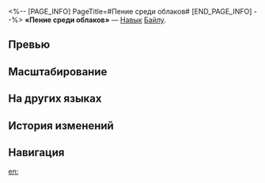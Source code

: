 <%-- [PAGE_INFO]
PageTitle=#Пение среди облаков#
[END_PAGE_INFO] --%>
{{Навык Инфобокс
|Название         = Пение среди облаков
|Изображение      = Навык Пение среди облаков.png
|Персонаж         = Байлу
|Тип              = Навык
|Тэг              = Восстановление
|УронСтойк        = 
|ЭнергияГен       = 30
|Энергия          = 
|Длительность     = 
|Описание         = Восстанавливает выбранному союзнику НР, равное {{Цвет|Выделенный|7,8%—12,5%}} от макс. НР Байлу плюс {{Цвет|Выделенный|78—347,1}} НР. Затем Байлу исцеляет случайных союзников 2 раза. Эффективность каждого последующего исцеления понижается на 15%.
|Свойство1        = 
|Масштабирование1 = 
}}
'''«Пение среди облаков»''' — [[Навык]] [[Байлу]].

==Превью==
{{Превью
|Файл = Пение среди облаков Превью
}}

==Масштабирование==
{{Масштабирование навыка
|7.8%;8.29%;8.77%;9.26%;9.75%;10.14%;10.53%;10.92%;11.31%;11.7%;12.09%;12.48%;12.87%;13.26%;13.65%
|7800%;12480%;15990%;19500%;21840%;24180%;25935%;27690%;29445%;31200%;32955%;34710%;36465%;38220%;39975%
}}

==На других языках==
{{На других языках
|en   = Singing Among Clouds
|zhs  = 云吟乍涌坠珠露
|zht  = 雲吟乍湧墜珠露
|ja   = {{Rubi|雲吟乍然|うんぎんさぜん}}、{{Rubi|零|こぼ}}れる{{Rubi|珠露|しゅろ}}
|ko   = 구름의 노래 속 떨어지는 이슬
|es   = Cantando entre las nubes
|fr   = Chanter parmi les nuages
|ru   = Пение среди облаков
|th   = Singing Among Clouds
|vi   = Châu Rơi Giữa Mây Ngàn
|de   = Unter den Wolken singen
|id   = Singing Among Clouds
|pt   = Cantoria Entre as Nuvens
}}

==История изменений==
{{История изменений|3.5}}

==Навигация==
{{Навык Навбокс|Байлу}}

[[en:]]